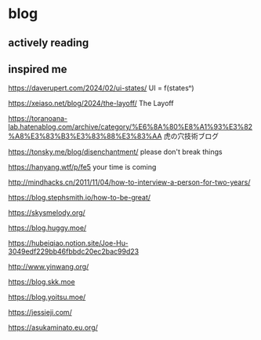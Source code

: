# blog

## actively reading



## inspired me

https://daverupert.com/2024/02/ui-states/
UI = f(statesⁿ)

https://xeiaso.net/blog/2024/the-layoff/
The Layoff

https://toranoana-lab.hatenablog.com/archive/category/%E6%8A%80%E8%A1%93%E3%82%A8%E3%83%B3%E3%83%88%E3%83%AA
虎の穴技術ブログ

https://tonsky.me/blog/disenchantment/
please don't break things

https://hanyang.wtf/p/fe5
your time is coming

http://mindhacks.cn/2011/11/04/how-to-interview-a-person-for-two-years/

https://blog.stephsmith.io/how-to-be-great/

https://skysmelody.org/

https://blog.huggy.moe/

https://hubeiqiao.notion.site/Joe-Hu-3049edf229bb46fbbdc20ec2bac99d23

http://www.yinwang.org/

https://blog.skk.moe

https://blog.yoitsu.moe/

https://jessieji.com/

https://asukaminato.eu.org/